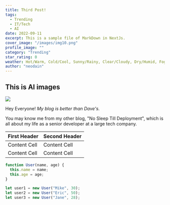 ```yaml
---
title: Third Post!
tags:
  - Trending
  - IT/Tech
  - AI
date: 2022-09-11
excerpt: This is a sample file of MarkDown in NextJs.
cover_image: "/images/img10.png"
profile_image: ""
category: "Trending"
star_rating: 0
weather: Hot/Warm, Cold/Cool, Sunny/Rainy, Clear/Cloudy, Dry/Humid, Foggy/Misty, Gusty/Windy, Thunder/Lightning
author: "neodain"
---
```


## This is AI images

<Image src="/images/gallery1.jpg" priority="true" width={400} height={400} />

Hey Everyone! _My blog is better than Dave's._

You may know me from my other blog, "No Sleep Till Deployment", which is all about my life as a senior developer at a large tech company.

| First Header | Second Header |
| ------------ | ------------- |
| Content Cell | Content Cell  |
| Content Cell | Content Cell  |

```javascript
function User(name, age) {
  this.name = name;
  this.age = age;
}

let user1 = new User("Mike", 30);
let user2 = new User("Eric", 50);
let user3 = new User("Jane", 28);
```

<YouTube id="OH35UAqHLi0" />
